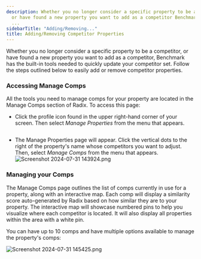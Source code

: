```yaml
---
description: Whether you no longer consider a specific property to be a competitor
  or have found a new property you want to add as a competitor Benchmark has the builtin
  ...
sidebarTitle: "Adding/Removing..."
title: Adding/Removing Competitor Properties
---
```


Whether you no longer consider a specific property to be a competitor, or have found a new property you want to add as a competitor, Benchmark has the built-in tools needed to quickly update your competitor set. Follow the steps outlined below to easily add or remove competitor properties. 


### Accessing Manage Comps


All the tools you need to manage comps for your property are located in the Manage Comps section of Radix. To access this page:


* Click the profile icon found in the upper right-hand corner of your screen. Then select *Manage Properties* from the menu that appears.


<Frame caption="Property management dashboard displaying rental data and competitor comparisons.">
  <img src="/images/radix/1ab82afec7b8c55e7a79a83bd88b59e8403515a2.png" alt="" />
</Frame>


* The Manage Properties page will appear. Click the vertical dots to the right of the property's name whose competitors you want to adjust. Then, select *Manage Comps* from the menu that appears. ![Screenshot 2024-07-31 143924.png](/images/radix/a042c6993b5100d4c56ec2a9a3fc0bf0da63d0f8.png)


### Managing your Comps


The Manage Comps page outlines the list of comps currently in use for a property, along with an interactive map. Each comp will display a similarity score auto-generated by Radix based on how similar they are to your property. The interactive map will showcase numbered pins to help you visualize where each competitor is located. It will also display all properties within the area with a white pin.


You can have up to 10 comps and have multiple options available to manage the property's comps:


<Steps>
  <Step title="**CompMatch (Recommended Comps):** CompMatch uses an advanced algorithm to generate competitor recommendations for you based on how similar a property is to yours. Learn more about the CompMatch algorithm and how to add recommended comps by clicking [here.](compmatch-recommended-comps.mdx)">
  </Step>
  <Step title="**Add comps from the map:** You can leverage our built-in map feature to locate and view properties within close proximity to yours.">
  </Step>
  <Step title="**Search comps by name or address:** You can directly search for a property by its name or address when you have that information.">
  </Step>
  <Step title="**Deleting a comp:** Simply click the trash icon next to a property's name to remove them as a comp.">
  </Step>
</Steps>


<Frame caption="Manage competitor properties with recommended comps and a map view.">
  <img src="/images/radix/50d987c5c283848e3e725adc69a56d3eb5653eb5.png" alt="Screenshot 2024-07-31 145425.png" />
</Frame>